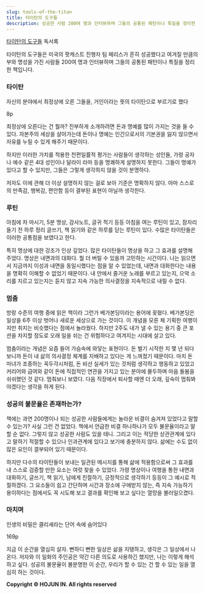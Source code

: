```yaml
---
slug: tools-of-the-titan
title: 타이탄의 도구들
description: 성공한 사람 200여 명과 인터뷰하며 그들의 공통된 패턴이나 특질을 정리한 책입니다.
---
```


[타이탄의 도구들](https://search.shopping.naver.com/book/catalog/32463355414) 독서록

타이탄의 도구들은 미국의 팟캐스트 진행자 팀 페리스가 흔히 성공했다고 여겨질 만큼의 부와 명성을 가진 사람들 200여 명과 인터뷰하며 그들의 공통된 패턴이나 특질을 정리한 책입니다.

### 타이탄

자신의 분야에서 최정상에 오른 그들을, 거인이라는 뜻의 타이탄으로 부르기로 했다

8p

최정상에 오른다는 건 뭘까? 진부하게 소개하려면 돈과 명예를 많이 가지는 것을 들 수 있다. 자본주의 세상을 살아가는데 돈이나 명예는 인간으로서의 기본권을 잃지 않으면서 자유를 누릴 수 있게 해주기 때문이다.

하지만 이러한 가치를 적용한 천편일률적 평가는 사람들이 생각하는 성인들, 가령 공자나 예수 같은 4대 성인이나 달라이 라마 등을 명쾌하게 설명하지 못한다. 그들이 명예가 있다고 할 수 있지만, 그들은 그렇게 생각하지 않을 것이 분명하다.

저자도 이에 관해 더 이상 설명하지 않는 걸로 보아 기준은 명확하지 않다. 아마 스스로의 만족감, 행복감, 편안함 등이 결부된 표현이 아닐까 생각한다.

### 루틴

아침에 차 마시기, 5분 명상, 감사노트, 글귀 적기 등등 아침을 여는 루틴이 있고, 잠자리 들기 전 하루 정리 글쓰기, 책 읽기와 같은 하루를 닫는 루틴이 있다. 수많은 타이탄들은 이러한 공통점을 보였다고 한다.

특히 명상에 대한 강조가 인상 깊었다. 많은 타이탄들이 명상을 하고 그 효과를 설명해 주었다. 명상은 내면과의 대화다. 뭘 더 버릴 수 있을까 고민하는 시간이다. 나는 읽으면서 지금까지 이성과 내면을 동일시했다는 점을 알 수 있었는데, 내면과 대화한다는 내용을 명확히 이해할 수 없었기 때문이다. 내 안에서 즐거운 노래를 부르고 있는지, 으악 소리를 지르고 있는지는 듣지 않고 지속 가능한 의사결정을 지속적으로 내릴 수 없다.

### 멈춤

방랑 수준의 여행 중에 읽은 책이라 그런가 베가본딩이라는 용어에 꽂혔다. 베가본딩은 일상을 6주 이상 벗어나 새로운 세상으로 가는 것이다. 이 개념을 모른 체 기획한 여행이지만 취지는 비슷했다는 점에서 놀라웠다. 하지만 2주도 내가 낼 수 있는 용기 중 큰 포션을 차지할 정도로 오래 일을 쉬는 건 위험하다고 여겨지는 시대에 살고 있다.

멈춤이라는 개념은 요즘 들어 가슴속에 와닿는 표현이다. 돈 벌기 시작한 지 몇 년 되다 보니까 돈이 내 삶의 의사결정 체계를 지배하고 있다는 게 느껴졌기 때문이다. 마치 돈 마녀가 조종하는 꼭두각시처럼, 돈 비선 실세가 있는 것처럼 생각하고 행동하고 있었고 커리어와 급여와 같이 돈에 직접적인 연관을 가지고 있는 분야에 몰두하며 마음 돌봄을 쉬쉬했던 것 같다. 멈춰보니 보였다. 다음 직장에서 퇴사할 때엔 더 오래, 깊숙이 멈춰봐야겠다는 생각을 하게 된다.

### 성공의 불문율은 존재하는가?

책에는 과연 200명이나 되는 성공한 사람들에게는 놀라운 비결이 숨겨져 있었다고 말할 수 있는가? 사실 그런 건 없었다. 책에서 언급한 비결 하나하나가 모두 불문율이라고 말할 순 없다. 그렇지 않고 성공한 사람도 있을 테니. 그리고 이는 적당한 상관관계에 있다고 말하기 적절할 수 있으나 인과관계에 있다고 보기에 충분하지 않다. 삶에는 수도 없이 많은 요인이 결부되어 있기 때문이다.

하지만 다수의 타이탄들이 보내는 일관된 메시지를 통해 삶에 적용함으로써 그 효과를 내 스스로 검증할 만한 요소는 여럿 찾을 수 있었다. 가령 명상이나 여행을 통한 내면과 대화하기, 글쓰기, 책 읽기, 남에게 친절하기, 긍정적으로 생각하기 등등이 그 예시로 적절하겠다. 그 요소들이 쉽고 간단하며 시간과 장소에 구애받지 않는, 즉 지속 가능하기 용이하다는 점에서도 꼭 시도해 보고 결과를 확인해 보고 싶다는 열망을 불러일으켰다.

### 마치며

인생의 비밀은 클리셰라는 단어 속에 숨어있다

169p

지금 이 순간을 열심히 살자. 뻔하디 뻔한 일상은 삶을 지탱하고, 생각은 그 일상에서 나온다. 저자와 이 일화의 주인공은 약간 다른 의도로 사용하긴 했지만, 나는 이렇게 해석하고 싶다. 성공의 불문율이 불분명한 이 순간, 우리가 할 수 있는 건 할 수 있는 일을 열심히 하는 것이다.

**Copyright © HOJUN IN. All rights reserved**
